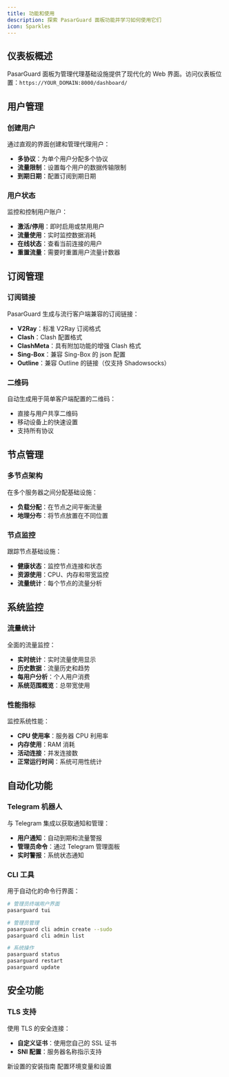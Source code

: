```yaml
---
title: 功能和使用
description: 探索 PasarGuard 面板功能并学习如何使用它们
icon: Sparkles
---
```


## 仪表板概述

PasarGuard 面板为管理代理基础设施提供了现代化的 Web 界面。访问仪表板位置：`https://YOUR_DOMAIN:8000/dashboard/`

## 用户管理

### 创建用户

通过直观的界面创建和管理代理用户：

- **多协议**：为单个用户分配多个协议
- **流量限制**：设置每个用户的数据传输限制
- **到期日期**：配置订阅到期日期

### 用户状态

监控和控制用户账户：

- **激活/停用**：即时启用或禁用用户
- **流量使用**：实时监控数据消耗
- **在线状态**：查看当前连接的用户
- **重置流量**：需要时重置用户流量计数器

## 订阅管理

### 订阅链接

PasarGuard 生成与流行客户端兼容的订阅链接：

- **V2Ray**：标准 V2Ray 订阅格式
- **Clash**：Clash 配置格式
- **ClashMeta**：具有附加功能的增强 Clash 格式
- **Sing-Box**：兼容 Sing-Box 的 json 配置
- **Outline**：兼容 Outline 的链接（仅支持 Shadowsocks）

### 二维码

自动生成用于简单客户端配置的二维码：

- 直接与用户共享二维码
- 移动设备上的快速设置
- 支持所有协议

## 节点管理

### 多节点架构

在多个服务器之间分配基础设施：

- **负载分配**：在节点之间平衡流量
- **地理分布**：将节点放置在不同位置

### 节点监控

跟踪节点基础设施：

- **健康状态**：监控节点连接和状态
- **资源使用**：CPU、内存和带宽监控
- **流量统计**：每个节点的流量分析

## 系统监控

### 流量统计

全面的流量监控：

- **实时统计**：实时流量使用显示
- **历史数据**：流量历史和趋势
- **每用户分析**：个人用户消费
- **系统范围概览**：总带宽使用

### 性能指标

监控系统性能：

- **CPU 使用率**：服务器 CPU 利用率
- **内存使用**：RAM 消耗
- **活动连接**：并发连接数
- **正常运行时间**：系统可用性统计

## 自动化功能

### Telegram 机器人

与 Telegram 集成以获取通知和管理：

- **用户通知**：自动到期和流量警报
- **管理员命令**：通过 Telegram 管理面板
- **实时警报**：系统状态通知

### CLI 工具

用于自动化的命令行界面：

```bash
# 管理员终端用户界面
pasarguard tui

# 管理员管理
pasarguard cli admin create --sudo
pasarguard cli admin list

# 系统操作
pasarguard status
pasarguard restart
pasarguard update
```

## 安全功能

### TLS 支持

使用 TLS 的安全连接：

- **自定义证书**：使用您自己的 SSL 证书
- **SNI 配置**：服务器名称指示支持

<Cards>
  <Card title="安装" href="/panel/installation">
    新设置的安装指南
  </Card>

  <Card title="配置" href="/panel/configuration">
    配置环境变量和设置
  </Card>
</Cards>
